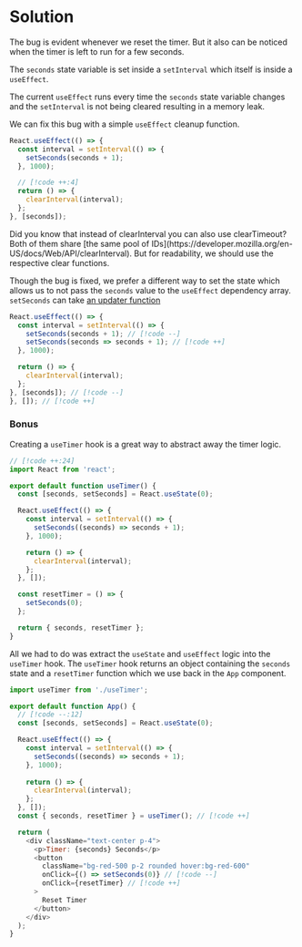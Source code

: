 
# Solution

<VideoEmbed id='s9pZ0CZO49A' title='Hooks: useEffect-1 | React Coding | Easy Practice Question | Frontend Hire' />

The bug is evident whenever we reset the timer. But it also can be noticed when the timer is left to run for a few seconds.

The `seconds` state variable is set inside a `setInterval` which itself is inside a `useEffect`.

The current `useEffect` runs every time the `seconds` state variable changes and the `setInterval` is not being cleared resulting in a memory leak.

We can fix this bug with a simple `useEffect` cleanup function.

```js title="App.js"
React.useEffect(() => {
  const interval = setInterval(() => {
    setSeconds(seconds + 1);
  }, 1000);

  // [!code ++:4]
  return () => {
    clearInterval(interval);
  };
}, [seconds]);
```

<Callout>
Did you know that instead of clearInterval you can also use clearTimeout? Both of them share [the same pool of IDs](https://developer.mozilla.org/en-US/docs/Web/API/clearInterval). But for readability, we should use the respective clear functions.
</Callout>

Though the bug is fixed, we prefer a different way to set the state which allows us to not pass the `seconds` value to the `useEffect` dependency array. `setSeconds` can take [an updater function](https://react.dev/reference/react/useState#updating-state-based-on-the-previous-state)

```js title="App.js"
React.useEffect(() => {
  const interval = setInterval(() => {
    setSeconds(seconds + 1); // [!code --]
    setSeconds(seconds => seconds + 1); // [!code ++]
  }, 1000);

  return () => {
    clearInterval(interval);
  };
}, [seconds]); // [!code --]
}, []); // [!code ++]
```

### Bonus

Creating a `useTimer` hook is a great way to abstract away the timer logic.

```js title="useTimer.js"
// [!code ++:24]
import React from 'react';

export default function useTimer() {
  const [seconds, setSeconds] = React.useState(0);

  React.useEffect(() => {
    const interval = setInterval(() => {
      setSeconds((seconds) => seconds + 1);
    }, 1000);

    return () => {
      clearInterval(interval);
    };
  }, []);

  const resetTimer = () => {
    setSeconds(0);
  };

  return { seconds, resetTimer };
}
```

All we had to do was extract the `useState` and `useEffect` logic into the `useTimer` hook. The `useTimer` hook returns an object containing the `seconds` state and a `resetTimer` function which we use back in the `App` component.

```js title="App.js"
import useTimer from './useTimer';

export default function App() {
  // [!code --:12]
  const [seconds, setSeconds] = React.useState(0);

  React.useEffect(() => {
    const interval = setInterval(() => {
      setSeconds((seconds) => seconds + 1);
    }, 1000);
    
    return () => {
      clearInterval(interval);
    };
  }, []);
  const { seconds, resetTimer } = useTimer(); // [!code ++]

  return (
    <div className="text-center p-4">
      <p>Timer: {seconds} Seconds</p>
      <button
        className="bg-red-500 p-2 rounded hover:bg-red-600"
        onClick={() => setSeconds(0)} // [!code --]
        onClick={resetTimer} // [!code ++]
      >
        Reset Timer
      </button>
    </div>
  );
}
```